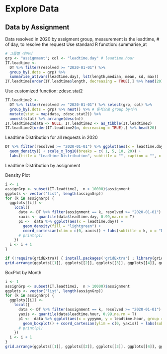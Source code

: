 # Explore Data

## Data by Assignment

Data resolved in 2020 by assigment group, measurement is the leadtime, # of day, to resolve the request
Use standard R function: summarise_at
```r
# 그룹별 데이터
grp <- "assignment"; col <- "leadtime.day" # leadtime.hour
IT.leadtime <-
  DT %>% filter(resolved >= "2020-01-01") %>% 
  group_by(.dots = grp) %>% 
  summarise_at(vars(leadtime.day), lst(length,median, mean, sd, max))
IT.leadtime[order(IT.leadtime$length, decreasing = TRUE),] %>% head(20)
```

Use customized function: zdesc.stat2
```r
IT.leadtime2 <-
  DT %>% filter(resolved >= "2020-01-01") %>% select(grp, col) %>% 
  group_by(.dots = grp) %>% nest() %>% # 동적으로 group by하기 
  mutate(stat = map(data, zdesc.stat2)) %>% 
  unnest(stat) %>% arrange(desc(n))
IT.leadtime2$data <- NULL; IT.leadtime2 <- as_tibble(IT.leadtime2)
IT.leadtime2[order(IT.leadtime2$n, decreasing = TRUE),] %>% head(20)
```

Leadtime Distribution for all requests in 2020
```r
DT %>% filter(resolved >= "2020-01-01") %>% ggplot(aes(x = leadtime.day)) + 
  geom_density() + scale_x_log10(breaks = c( 1, 5, 10, 20)) +
  labs(title = "Leadtime Distribution", subtitle = "", caption = "", x = "Days", y = "Density")

```
Leadtime Distribution by assignment

Density Plot
```r
i <- 1
assignGrp <- subset(IT.leadtime2,  n > 10000)$assignment
ggplots <- vector('list', length(assignGrp))
for (k in assignGrp) {
  ggplots[[i]] <-
    local({
      data <- DT %>% filter(assignment == k, resolved >= "2020-01-01")
      xaxis <- quantile(data$leadtime.day, 0.99,na.rm = T)
      p1 <-  data %>% ggplot(aes(x = leadtime.day)) + 
        geom_density(fill = "lightgreen") + 
        coord_cartesian(xlim = c(0, xaxis)) + labs(subtitle = k, x = "Days", y = "Density")
      # print(p1)  
    })
  i <- i + 1
}

if (!require(gridExtra)) { install.packages('gridExtra') ; library(gridExtra)}
grid.arrange(ggplots[[1]], ggplots[[2]], ggplots[[3]], ggplots[[4]], ggplots[[5]], ggplots[[6]], ggplots[[7]], ggplots[[8]], ggplots[[9]], nrow = 3)

```

BoxPlot by Month
```r
i <- 1
assignGrp <- subset(IT.leadtime2,  n > 10000)$assignment
ggplots <- vector('list', length(assignGrp))
for (k in assignGrp) {
  ggplots[[i]] <-
    local({
      data <- DT %>% filter(assignment == k, resolved >= "2020-01-01")
      yaxis <- quantile(data$leadtime.hour, 0.99,na.rm = T)
      p1 <-  data %>% ggplot(aes(x = yyyymm, y = leadtime.hour, group = yyyymm)) + 
        geom_boxplot() + coord_cartesian(ylim = c(0, yaxis)) + labs(subtitle = k, x = "Month", y = "Day")
      # print(p1)  
    })
  i <- i + 1
}
grid.arrange(ggplots[[1]], ggplots[[2]], ggplots[[3]], ggplots[[4]], ggplots[[5]], ggplots[[6]], ggplots[[7]], ggplots[[8]], ggplots[[9]], nrow = 3)

```